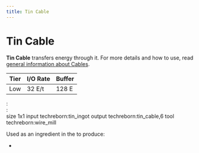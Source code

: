 ```yaml
---
title: Tin Cable
---
```


<ItemImage file="tin_cable" alt="Tin Cable" size="200" />

# Tin Cable

**Tin Cable** transfers energy through it. For more details and how to use, read [general information about Cables](/docs/blocks/cables).

| Tier | I/O Rate | Buffer |
|------|----------|--------|
| Low  | 32 E/t   | 128 E  |


<McItem slug="minecraft:crafting_table" inline={true}/>: <CraftingTable recipe="input air air air input techreborn:tin_ingot techreborn:tin_ingot techreborn:tin_ingot input air air air output techreborn:tin_cable,9"/><br/>
<McItem slug="techreborn:wire_mill" inline={true}/>:  
<recipe> size 1x1 input techreborn:tin_ingot output techreborn:tin_cable,6 tool techreborn:wire_mill </recipe>


Used as an ingredient in the <McItem slug="minecraft:crafting_table" inline={true}/> to produce:

- <McItem slug="techreborn:lamp_led" inline={true}/>

